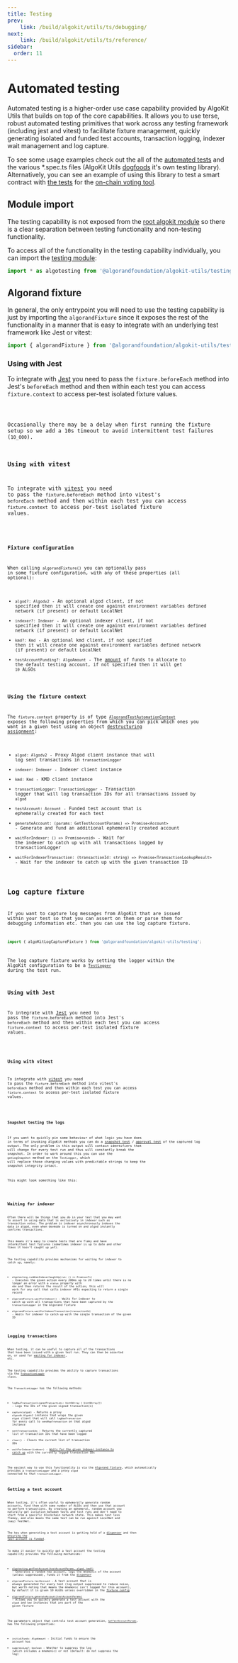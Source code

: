 ```yaml
---
title: Testing
prev: 
    link: /build/algokit/utils/ts/debugging/
next:
    link: /build/algokit/utils/ts/reference/
sidebar:
  order: 11
---
```



# Automated testing

Automated testing is a higher-order use case capability provided by AlgoKit Utils that builds on top of the core capabilities. It allows you to use terse, robust automated testing primitives that work across any testing framework (including jest and vitest) to facilitate fixture management, quickly generating isolated and funded test accounts, transaction logging, indexer wait management and log capture.

To see some usage examples check out the all of the [automated tests](https://github.com/algorandfoundation/algokit-utils-ts/tree/main/src) and the various \*.spec.ts files (AlgoKit Utils [dogfoods](https://en.wikipedia.org/wiki/Eating_your_own_dog_food) it's own testing library). Alternatively, you can see an example of using this library to test a smart contract with [the tests](https://github.com/algorandfoundation/nft_voting_tool/blob/main/src/algorand/smart_contracts/tests/voting.spec.ts) for the [on-chain voting tool](https://github.com/algorandfoundation/nft_voting_tool#readme).

## Module import

The testing capability is not exposed from the [root algokit module](https://github.com/algorandfoundation/algokit-utils-ts/blob/main/docs/code/modules/index.md) so there is a clear separation between testing functionality and non-testing functionality.

To access all of the functionality in the testing capability individually, you can import the [testing module](https://github.com/algorandfoundation/algokit-utils-ts/blob/main/docs/code/modules/testing.md):

```typescript
import * as algotesting from '@algorandfoundation/algokit-utils/testing';
```

## Algorand fixture

In general, the only entrypoint you will need to use the testing capability is just by importing the `algorandFixture` since it exposes the rest of the functionality in a manner that is easy to integrate with an underlying test framework like Jest or vitest:

```typescript
import { algorandFixture } from '@algorandfoundation/algokit-utils/testing';
```

### Using with Jest

To integrate with [Jest](https://jestjs.io/) you need to pass the `fixture.beforeEach` method into Jest's `beforeEach` method and then within each test you can access `fixture.context` to access per-test isolated fixture values.

<Code code={testingJest} lang='ts' title='Typescript' />

Occasionally there may be a delay when first running the fixture setup so we add a 10s timeout to avoid intermittent test failures (`10_000`).

### Using with vitest

To integrate with [vitest](https://vitest.dev/) you need to pass the `fixture.beforeEach` method into vitest's `beforeEach` method and then within each test you can access `fixture.context` to access per-test isolated fixture values.

<Code code={testingVitest} lang='ts' title='Typescript' />

### Fixture configuration

When calling `algorandFixture()` you can optionally pass in some fixture configuration, with any of these properties (all optional):

- `algod?: Algodv2` - An optional algod client, if not specified then it will create one against environment variables defined network (if present) or default LocalNet
- `indexer?: Indexer` - An optional indexer client, if not specified then it will create one against environment variables defined network (if present) or default LocalNet
- `kmd?: Kmd` - An optional kmd client, if not specified then it will create one against environment variables defined network (if present) or default LocalNet
- `testAccountFunding?: AlgoAmount` - The [amount](/build/algokit/utils/ts/amount) of funds to allocate to the default testing account, if not specified then it will get `10` ALGOs

### Using the fixture context

The `fixture.context` property is of type [`AlgorandTestAutomationContext`](https://github.com/algorandfoundation/algokit-utils-ts/blob/main/docs/code/interfaces/types_testing.AlgorandTestAutomationContext.md) exposes the following properties from which you can pick which ones you want in a given test using an object [destructuring assignment](https://developer.mozilla.org/en-US/docs/Web/JavaScript/Reference/Operators/Destructuring_assignment):

- `algod: Algodv2` - Proxy Algod client instance that will log sent transactions in `transactionLogger`
- `indexer: Indexer` - Indexer client instance
- `kmd: Kmd` - KMD client instance
- `transactionLogger: TransactionLogger` - Transaction logger that will log transaction IDs for all transactions issued by `algod`
- `testAccount: Account` - Funded test account that is ephemerally created for each test
- `generateAccount: (params: GetTestAccountParams) => Promise<Account>` - Generate and fund an additional ephemerally created account
- `waitForIndexer: () => Promise<void>` - Wait for the indexer to catch up with all transactions logged by transactionLogger
- `waitForIndexerTransaction: (transactionId: string) => Promise<TransactionLookupResult>` - Wait for the indexer to catch up with the given transaction ID

## Log capture fixture

If you want to capture log messages from AlgoKit that are issued within your test so that you can assert on them or parse them for debugging information etc. then you can use the log capture fixture.

```typescript
import { algoKitLogCaptureFixture } from '@algorandfoundation/algokit-utils/testing';
```

The log capture fixture works by setting the logger within the AlgoKit configuration to be a [`TestLogger`](https://github.com/algorandfoundation/algokit-utils-ts/blob/main/docs/code/classes/testing.TestLogger.md) during the test run.

### Using with Jest

To integrate with [Jest](https://jestjs.io/) you need to pass the `fixture.beforeEach` method into Jest's `beforeEach` method and then within each test you can access `fixture.context` to access per-test isolated fixture values.

<Code code={testingJestLog} lang='ts' title='Typescript' />

### Using with vitest

To integrate with [vitest](https://vitest.dev/) you need to pass the `fixture.beforeEach` method into vitest's `beforeEach` method and then within each test you can access `fixture.context` to access per-test isolated fixture values.

<Code code={testingVitestLog} lang='ts' title='Typescript' />

### Snapshot testing the logs

If you want to quickly pin some behaviour of what logic you have does in terms of invoking AlgoKit methods you can do a [snapshot test](https://jestjs.io/docs/snapshot-testing) / [approval test](https://approvaltests.com/) of the captured log output. The only problem is this output will contain identifiers that will change for every test run and thus will constantly break the snapshot. In order to work around this you can use the `getLogSnapshot` method on the `TestLogger`, which will replace those changing values with predictable strings to keep the snapshot integrity intact.

This might look something like this:

<Code code={testingSnapshot} lang='ts' title='Typescript' />

## Waiting for indexer

Often there will be things that you do in your test that you may want to assert in using data that is exclusively in indexer such as transaction notes. The problem is indexer asynchronously indexes the data in algod, even when devmode is turned on and algod instantly confirms transactions.

This means it's easy to create tests that are flaky and have intermittent test failures (sometimes indexer is up to date and other times it hasn't caught up yet).

The testing capability provides mechanisms for waiting for indexer to catch up, namely:

- `algotesting.runWhenIndexerCaughtUp(run: () => Promise<T>)` - Executes the given action every 200ms up to 20 times until there is no longer an error with a `status` property with `404` and then returns the result of the action; this will work for any call that calls indexer APIs expecting to return a single record
- `algorandFixture.waitForIndexer()` - Waits for indexer to catch up with all transactions that have been captured by the `transactionLogger` in the Algorand fixture
- `algorandFixture.waitForIndexerTransaction(transactionId)` - Waits for indexer to catch up with the single transaction of the given ID

## Logging transactions

When testing, it can be useful to capture all of the transactions that have been issued with a given test run. They can then be asserted on, or used for [waiting for indexer](#waiting-for-indexer), etc.

The testing capability provides the ability to capture transactions via the [`TransactionLogger`](https://github.com/algorandfoundation/algokit-utils-ts/blob/main/docs/code/classes/testing.TransactionLogger.md) class.

The `TransactionLogger` has the following methods:

- `logRawTransaction(signedTransactions: Uint8Array | Uint8Array[])` - Logs the IDs of the given signed transaction(s)
- `capture(algod)` - Returns a proxy `algosdk.Algodv2` instance that wraps the given `algod` client that will call `logRawTransaction` for every call to `sendRawTransaction` on that algod instance
- `sentTransactionIds` - Returns the currently captured list of transaction IDs that have been logged
- `clear()` - Clears the current list of transaction IDs
- `waitForIndexer(indexer)` - [Waits for the given indexer instance to catch up](#waiting-for-indexer) with the currently logged transaction IDs

The easiest way to use this functionality is via the [Algorand fixture](#algorand-fixture), which automatically provides a `transactionLogger` and a proxy `algod` connected to that `transactionLogger`.

## Getting a test account

When testing, it's often useful to ephemerally generate random accounts, fund them with some number of ALGOs and then use that account to perform transactions. By creating an ephemeral, random account you naturally get isolation between tests and test runs and don't need to start from a specific blockchain network state. This makes test less flakey, and also means the same test can be run against LocalNet and (say) TestNet.

The key when generating a test account is getting hold of a [dispenser](/build/algokit/utils/ts/transfer#dispenser) and then [ensuring the test account is funded](/build/algokit/utils/ts/transfer#ensurefunded).

To make it easier to quickly get a test account the testing capability provides the following mechanisms:

- [`algotesting.getTestAccount(testAccountParams, algod, kmd?)`](https://github.com/algorandfoundation/algokit-utils-ts/blob/main/docs/code/modules/testing.md#gettestaccount) - Generates a random new account, logs the mnemonic of the account (unless suppressed), funds it from the [dispenser](/build/algokit/utils/ts/transfer#dispenser)
- `algorandFixture.testAccount` - A test account that is always generated for every test (log output suppressed to reduce noise, but worth noting that means the mnemonic isn't logged for this account), by default it is given 10 ALGOs unless overridden in the [fixture config](#fixture-configuration)
- [`algorandFixture.generateAccount(testAccountParams)`](https://github.com/algorandfoundation/algokit-utils-ts/blob/main/docs/code/interfaces/types_testing.AlgorandTestAutomationContext.md#generateaccount) - Allows you to quickly generate a test account with the `algod` and `kmd` instances that are part of the given fixture

The parameters object that controls test account generation, [`GetTestAccountParams`](https://github.com/algorandfoundation/algokit-utils-ts/blob/main/docs/code/interfaces/types_testing.GetTestAccountParams.md), has the following properties:

- `initialFunds: AlgoAmount` - Initial funds to ensure the account has
- `suppressLog?: boolean` - Whether to suppress the log (which includes a mnemonic) or not (default: do not suppress the log)
